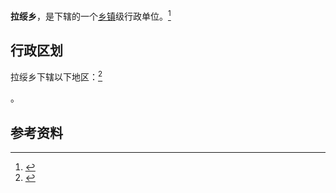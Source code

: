 {{中国乡级行政区|54/22/29/200/000}}

'''拉绥乡'''，是{{PRC admin/fullname|54/22/29/200/000|3}}下辖的一个[[乡镇|乡镇]]级行政单位。<ref>{{PRC admin/ref sgc|{{PRC admin/parent|54/22/29/200/000}}}}</ref>

== 行政区划 ==

拉绥乡下辖以下地区：<ref>{{PRC admin/ref sgc|54/22/29/200/000}}</ref>

{{PRC admin/children|54/22/29/200/000}}。

== 参考资料 ==

{{reflist}}

{{行政区划小作品}}
{{PRC admin/navcat|54/22/29/200/000}}